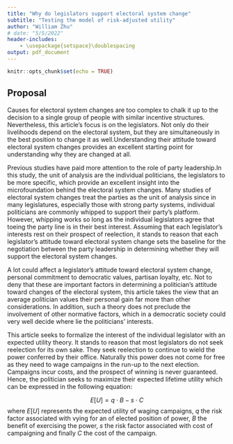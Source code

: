 ```yaml
---
title: "Why do legislators support electoral system change"
subtitle: "Testing the model of risk-adjusted utility"
author: "William Zhu"
# date: "5/5/2022"
header-includes:
    - \usepackage{setspace}\doublespacing
output: pdf_document
---
```


```r
knitr::opts_chunk$set(echo = TRUE)
```
## Proposal

Causes for electoral system changes are too complex to chalk it up to the decision to a single group of people with similar incentive structures. Nevertheless, this article’s focus is on the legislators. Not only do their livelihoods depend on the electoral system, but they are simultaneously in the best position to change it as well.Understanding their attitude toward electoral system changes provides an excellent starting point for understanding why they are changed at all. 

Previous studies have paid more attention to the role of party leadership.In this study, the unit of analysis are the individual politicians, the legislators to be more specific, which provide an excellent insight into the microfoundation behind the electoral system changes. Many studies of electoral system changes treat the parties as the unit of analysis since in many legislatures, especially those with strong party systems, individual politicians are commonly whipped to support their party’s platform. However, whipping works so long as the individual legislators agree that toeing the party line is in their best interest. Assuming that each legislator’s interests rest on their prospect of reelection, it stands to reason that each legislator’s attitude toward electoral system change sets the baseline for the negotiation between the party leadership in determining whether they will support the electoral system changes.

A lot could affect a legislator’s attitude toward electoral system change, personal commitment to democratic values, partisan loyalty, etc. Not to deny that these are important factors in determining a politician’s attitude toward changes of the electoral system, this article takes the view that an average politician values their personal gain far more than other considerations. In addition, such a theory does not preclude the involvement of other normative factors, which in a democratic society could very well decide where lie the politicians’ interests.

This article seeks to formalize the interest of the individual legislator with an expected utility theory. It stands to reason that most legislators do not seek reelection for its own sake. They seek reelection to continue to wield the power conferred by their office. Naturally this power does not come for free as they need to wage campaigns in the run-up to the next election. Campaigns incur costs, and the prospect of winning is never guaranteed. Hence, the politician seeks to maximize their expected lifetime utility which can be expressed in the following equation:

$$
E[U] = q\cdot B - s \cdot C
$$
where $E[U]$ represents the expected utility of waging campaigns, $q$ the risk factor associated with vying for an of elected position of power, $B$ the benefit of exercising the power, $s$ the risk factor associated with cost of campaigning and finally $C$ the cost of the campaign.
